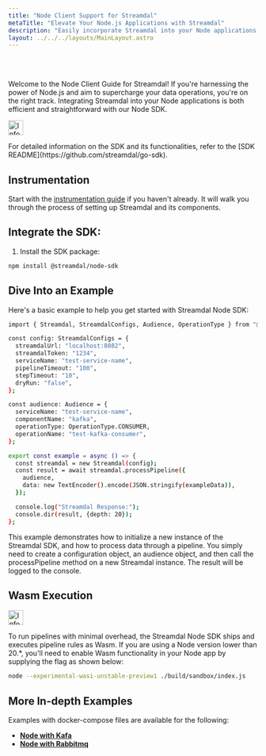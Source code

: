 ```yaml
---
title: "Node Client Support for Streamdal"
metaTitle: "Elevate Your Node.js Applications with Streamdal"
description: "Easily incorporate Streamdal into your Node applications to enhance your data processing."
layout: ../../../layouts/MainLayout.astro
---
```


<Changes />

<br />
<br />

Welcome to the Node Client Guide for Streamdal! If you're harnessing the power
of Node.js and aim to supercharge your data operations, you're on the right
track. Integrating Streamdal into your Node applications is both efficient and
straightforward with our Node SDK.

<Notification type="information">
  <img src={info} alt="Information" width="30px" height="30px" />
  <div class="prose-md prose-p:my-2 prose-a:text-purple-dark prose-a:underline">
    <p>For detailed information on the SDK and its functionalities, refer to
    the [SDK README](https://github.com/streamdal/go-sdk).</p>
  </div>
</Notification>

## Instrumentation

Start with the [instrumentation guide](../../guides/instrumentation) if you
haven't already. It will walk you through the process of setting up Streamdal
and its components.

## Integrate the SDK:

1. Install the SDK package:
```bash
npm install @streamdal/node-sdk
```

## Dive Into an Example
Here's a basic example to help you get started with Streamdal Node SDK:

```bash
import { Streamdal, StreamdalConfigs, Audience, OperationType } from "@streamdal/node-sdk";

const config: StreamdalConfigs = {
  streamdalUrl: "localhost:8082",
  streamdalToken: "1234",
  serviceName: "test-service-name",
  pipelineTimeout: "100",
  stepTimeout: "10",
  dryRun: "false",
};

const audience: Audience = {
  serviceName: "test-service-name",
  componentName: "kafka",
  operationType: OperationType.CONSUMER,
  operationName: "test-kafka-consumer",
};

export const example = async () => {
  const streamdal = new Streamdal(config);
  const result = await streamdal.processPipeline({
    audience,
    data: new TextEncoder().encode(JSON.stringify(exampleData)),
  });

  console.log("Streamdal Response:");
  console.dir(result, {depth: 20});
};
```
This example demonstrates how to initialize a new instance of the Streamdal SDK, and how to process data through a pipeline. You simply need to create a configuration object, an audience object, and then call the processPipeline method on a new Streamdal instance. The result will be logged to the console.

## Wasm Execution

<Notification type="information">
  <img src={info} alt="Information" width="30px" height="30px" />
  <div class="prose-md prose-p:my-2 prose-a:text-purple-dark prose-a:underline">
    <p>
    To run pipelines with minimal overhead, the Streamdal Node SDK ships and executes pipeline rules as
    <span class="yhighlight">Wasm</span>. If you are using a Node version lower than
    <span class="yhighlight">20.*</span>, you'll need to enable Wasm functionality in your Node app by
    supplying the flag as shown below:
    </p>
  </div>
</Notification>

```bash
node --experimental-wasi-unstable-preview1 ./build/sandbox/index.js
```

## More In-depth Examples

Examples with docker-compose files are available for the following:

 - **[Node with Kafa](https://github.com/streamdal/streamdal-examples/tree/main/kafka/node)**
 - **[Node with Rabbitmq](https://github.com/streamdal/streamdal-examples/tree/main/rabbit/node)**
